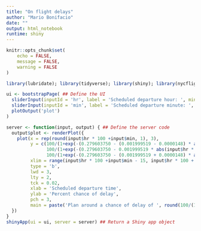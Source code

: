 ```yaml
---
title: "On flight delays"
author: "Mario Bonifacio"
date: ""
output: html_notebook
runtime: shiny
---
```


```r
knitr::opts_chunk$set(
	echo = FALSE,
	message = FALSE,
	warning = FALSE
)
```


```r
library(lubridate); library(tidyverse); library(shiny); library(nycflights13); library(ggthemes)

ui <- bootstrapPage( ## Define the UI
  sliderInput(inputId = 'hr', label = 'Scheduled departure hour: ', min = 0, max = 23, value = 12, width = '100%'),
  sliderInput(inputId = 'min', label = 'Scheduled departure minute: ', min = 0, max = 59, value = 30, width = '100%'),
  plotOutput('plot')
)

server <- function(input, output) { ## Define the server code
  output$plot <- renderPlot({
    plot(x = rep(round(input$hr * 100 +input$min, 1), 3),
         y = c(100/(1+exp(-(0.279603750 - (0.001999519 - 0.0000148) * abs(input$hr * 60 + input$min - (19 * 60 + 35))))),
               100/(1+exp(-(0.279603750 - 0.001999519 * abs(input$hr * 60 + input$min - (19 * 60 + 35))))),
               100/(1+exp(-(0.279603750 - (0.001999519 + 0.0000148) * abs(input$hr * 60 + input$min - (19 * 60 + 35)))))),
         xlim = range(input$hr * 100 +input$min - 15, input$hr * 100 + input$min + 15),
         type = 'b',
         lwd = 3,
         lty = 2,
         tck = 0.02,
         xlab = 'Scheduled departure time',
         ylab = 'Percent chance of delay',
         pch = 3,
         main = paste('Plan around a chance of delay of ', round(100/(1+exp(-(0.279603750 - (0.001999519) * abs(input$hr * 60 + input$min - (19 * 60 + 35)))))), '%'))
  })
}
shinyApp(ui = ui, server = server) ## Return a Shiny app object

```

